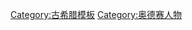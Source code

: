 {{navbox
| name = Characters in the Odyssey
| title = [[奥德赛]]{{link-en|荷马史诗人物列表|List of Homeric characters|中的人物}}
| state = {{{state|autocollapse}}}
| bodyclass = hlist

|group1 = '''[[奥德修斯]]家'''
| list1 =
* [[奥德修斯]]
* [[佩涅洛佩]] （妻子）
* [[忒勒玛科斯]] （儿子）
* [[拉厄耳忒斯]] （父亲）
* {{le|安提克勒娅|Anticlea}} （母亲）
* {{le|克缇墨涅|Ctimene}} （妹妹）
* {{le|阿尔克西奥斯|Arcesius}} （祖父）
* {{le|奥托吕科斯|Autolycus}} （外祖父）
* [[尤麗克萊亞|欧律克勒亚]] （女仆长）
* {{le|墨兰托|Melantho}} （女仆）
* {{le|阿耳戈斯 (奥德修斯之犬)|Argos (dog)|阿尔戈斯}} （宠物狗）
* [[瑙西卡]]（一說為媳婦）
|group2 = '''贵族'''
| list2 =
* [[埃俄罗斯]]
* [[阿尔喀诺俄斯]]
* {{le|阿雷忒|Arete (mythology)}}
* [[克里特的丟卡利翁|丢卡利翁]]
* [[海伦 (神话)|海伦]]
* [[伊多墨纽斯]]
* {{le|门忒斯|Mentes}}
* [[涅斯托尔 (神话)|涅斯托尔]]
* [[墨涅拉俄斯|墨涅拉奥斯]]
* {{le|特拉叙墨得斯|Thrasymedes (mythology)}}
* {{le|珀西斯特拉托斯|Peisistratus (Odyssey)}}
|group3 = '''[[奥德修斯]]逝去的战友'''
| list3 =
* [[阿伽门农]]
* [[大埃阿斯]]
* [[厄尔皮诺|埃尔佩诺尔]]
* {{le|欧律洛科斯|Eurylochus (mythology)}}
|group4 = '''其他'''
| list4 =
* [[阿喀琉斯]]
* {{le|阿革拉俄斯|Agelaus}}
* {{le|安菲墨冬|Amphimedon}}
* {{le|安菲诺摩斯|Amphinomus}}
* [[安提诺俄斯]]
* {{le|安提法忒斯|Antiphates}}
* {{le|安提福斯|Antiphus}}
* {{le|阿雷托斯|Aretus}}
* [[卡吕普索]]
* [[喀耳刻]]
* {{le|克吕提俄斯|Clytius (Odyssey)}}
* {{le|克忒西波斯|Ctesippus}}
* {{le|得摩多科斯|Demodocus (Odyssey character)}}
* {{le|得摩普托勒摩斯|Demoptolemus}}
* {{le|多利俄斯|Dolius}}
* {{le|厄刻弗龍|Echephron}}
* {{le|厄刻托斯|Echetus}}
* [[欧墨鲁斯]]
* {{le|欧珀忒斯|Eupeithes}}
* {{le|欧律阿洛斯|Euryalus}}
* {{le|欧律马科斯|Eurymachus}}
* {{le|哈利忒耳塞斯|Halitherses}}
* {{le|阿耳奈俄斯|Arnaeus}}
* {{le|喀科涅斯|Cicones}}
* {{le|拉俄达玛斯|Laodamas}}
* {{le|勒伊俄得斯|Leodes}}
* [[拉斯忒吕戈涅斯]]
* [[墨冬]]
* {{le|墨兰提俄斯|Melanthius (Odyssey)}}
* {{le|珀里墨得斯|Perimedes}}
* {{le|淮阿喀亚人|Scheria}}
* {{le|斐弥俄斯|Phemius}}
* {{le|菲洛提俄斯|Philoeteus}}
* {{le|波吕忒斯|Polites}}
* {{le|波吕达谟娜|Polydamna}}
* [[波吕斐摩斯]]
* [[斯库拉]]
* [[卡律布狄斯]]
* [[塞壬]]
* {{le|斯特拉提科斯|Stratichus}}

}}<noinclude>
[[Category:古希腊模板]]
[[Category:奥德赛人物]]
</noinclude>